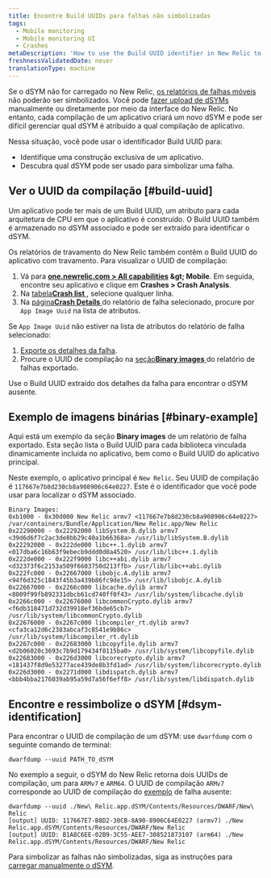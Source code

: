 ```yaml
---
title: Encontre Build UUIDs para falhas não simbolizadas
tags:
  - Mobile monitoring
  - Mobile monitoring UI
  - Crashes
metaDescription: 'How to use the Build UUID identifier in New Relic to identify a unique build of an app, and to find which dSYM to use to symbolicate a crash.'
freshnessValidatedDate: never
translationType: machine
---
```


Se o dSYM não for carregado no New Relic, [os relatórios de falhas móveis](/docs/mobile-monitoring/mobile-monitoring-ui/crashes/investigate-mobile-app-crash-report) não poderão ser simbolizados. Você pode [fazer upload de dSYMs](/docs/mobile-monitoring/new-relic-mobile-ios/install-configure/upload-dsyms-bitcode-apps) manualmente ou diretamente por meio da interface do New Relic. No entanto, cada compilação de um aplicativo criará um novo dSYM e pode ser difícil gerenciar qual dSYM é atribuído a qual compilação de aplicativo.

Nessa situação, você pode usar o identificador Build UUID para:

* Identifique uma construção exclusiva de um aplicativo.
* Descubra qual dSYM pode ser usado para simbolizar uma falha.

## Ver o UUID da compilação [#build-uuid]

Um aplicativo pode ter mais de um Build UUID, um atributo para cada arquitetura de CPU em que o aplicativo é construído. O Build UUID também é armazenado no dSYM associado e pode ser extraído para identificar o dSYM.

Os relatórios de travamento do New Relic também contêm o Build UUID do aplicativo com travamento. Para visualizar o UUID de compilação:

1. Vá para <DNT>**[one.newrelic.com &gt; All capabilities](https://one.newrelic.com/all-capabilities) &amp;gt; Mobile**</DNT>. Em seguida, encontre seu aplicativo e clique em <DNT>**Crashes &gt; Crash Analysis**</DNT>.
2. Na [tabela<DNT>**Crash list**</DNT> ](/docs/mobile-monitoring/mobile-monitoring-ui/crashes/view-mobile-app-crashes), selecione qualquer linha.
3. Na [página<DNT>**Crash Details**</DNT> ](/docs/mobile-monitoring/mobile-monitoring-ui/crashes/investigate-mobile-app-crash-report#viewing)do relatório de falha selecionado, procure por `App Image Uuid` na lista de atributos.

Se `App Image Uuid` não estiver na lista de atributos do relatório de falha selecionado:

1. [Exporte os detalhes da falha](/docs/mobile-monitoring/mobile-monitoring-ui/crashes/investigate-mobile-app-crash-report#viewing).
2. Procure o UUID de compilação na [seção<DNT>**Binary images**</DNT> ](#binary-example)do relatório de falhas exportado.

Use o Build UUID extraído dos detalhes da falha para encontrar o dSYM ausente.

## Exemplo de imagens binárias [#binary-example]

Aqui está um exemplo da seção <DNT>**Binary images**</DNT> de um relatório de falha exportado. Esta seção lista o Build UUID para cada biblioteca vinculada dinamicamente incluída no aplicativo, bem como o Build UUID do aplicativo principal.

Neste exemplo, o aplicativo principal é `New Relic`. Seu UUID de compilação é `117667e7b8d230cb8a908906c64e0227`. Este é o identificador que você pode usar para localizar o dSYM associado.

```
Binary Images:
0xb1000 - 0x30d000 New Relic armv7 <117667e7b8d230cb8a908906c64e0227> /var/containers/Bundle/Application/New Relic.app/New Relic
0x22290000 - 0x22292000 libSystem.B.dylib armv7 <39d6d6f7c2ac3de8bb29c40a1b66368a> /usr/lib/libSystem.B.dylib
0x22292000 - 0x222de000 libc++.1.dylib armv7 <017dba6c16b63f9ebecb9ddd0d0a4520> /usr/lib/libc++.1.dylib
0x222de000 - 0x222f9000 libc++abi.dylib armv7 <d32373f6c2153a509f6603750d213ffb> /usr/lib/libc++abi.dylib
0x222fc000 - 0x22667000 libobjc.A.dylib armv7 <94f6d325c1843f45b3a439b86fc9de15> /usr/lib/libobjc.A.dylib
0x22667000 - 0x2266c000 libcache.dylib armv7 <8009f99fb892331dbcb61cd740ff0f43> /usr/lib/system/libcache.dylib
0x2266c000 - 0x22676000 libcommonCrypto.dylib armv7 <f6db318471d732d39918ef36bde65cb7> /usr/lib/system/libcommonCrypto.dylib
0x22676000 - 0x2267c000 libcompiler_rt.dylib armv7 <cfa3ca12d6c2383abcaf3c8541e9b86c> /usr/lib/system/libcompiler_rt.dylib
0x2267c000 - 0x22683000 libcopyfile.dylib armv7 <d2b06020c3693c7b9d179434f8115ba0> /usr/lib/system/libcopyfile.dylib
0x22683000 - 0x226d3000 libcorecrypto.dylib armv7 <181437f8d9e53277ace439de8b3fd1ad> /usr/lib/system/libcorecrypto.dylib
0x226d3000 - 0x2271d000 libdispatch.dylib armv7 <bbb4bba2176039ab95a59d7a56f6eff8> /usr/lib/system/libdispatch.dylib
```

## Encontre e ressimbolize o dSYM [#dsym-identification]

Para encontrar o UUID de compilação de um dSYM: use `dwarfdump` com o seguinte comando de terminal:

```shell
dwarfdump --uuid PATH_TO_dSYM
```

No exemplo a seguir, o dSYM do New Relic retorna dois UUIDs de compilação, um para `ARMv7` e `ARM64`. O UUID de compilação `ARMv7` corresponde ao UUID de compilação do [exemplo](#binary-example) de falha ausente:

```shell
dwarfdump --uuid ./New\ Relic.app.dSYM/Contents/Resources/DWARF/New\ Relic
[output] UUID: 117667E7-B8D2-30CB-8A90-8906C64E0227 (armv7) ./New Relic.app.dSYM/Contents/Resources/DWARF/New Relic
[output] UUID: B1A8C6EE-02B9-3C55-AEE7-308521873107 (arm64) ./New Relic.app.dSYM/Contents/Resources/DWARF/New Relic
```

Para simbolizar as falhas não simbolizadas, siga as instruções para [carregar manualmente o dSYM](/docs/mobile-monitoring/new-relic-mobile-ios/install-configure/upload-dsyms-bitcode-apps).